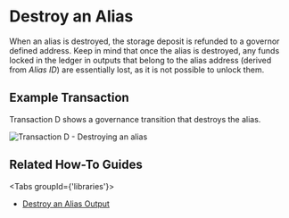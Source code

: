 
# Destroy an Alias

When an alias is destroyed, the storage deposit is refunded to a governor defined address. Keep in mind that once the
alias is destroyed, any funds locked in the ledger in outputs that belong to the alias address (derived from _Alias ID_)
are essentially lost, as it is not possible to unlock them.

## Example Transaction

Transaction D shows a governance transition that destroys the alias.

![Transaction D - Destroying an alias](/img/stardust_explanations/stardust_ledger_anatomy/alias_transaction/tx_D.svg)

## Related How-To Guides

<Tabs groupId={'libraries'}>
<TabItem value="wallet.rs" label="wallet.rs" >

- [Destroy an Alias Output](https://wiki.iota.org/shimmer/wallet.rs/how_tos/native_tokens/destroy_alias_output/)

</TabItem>
</Tabs>
